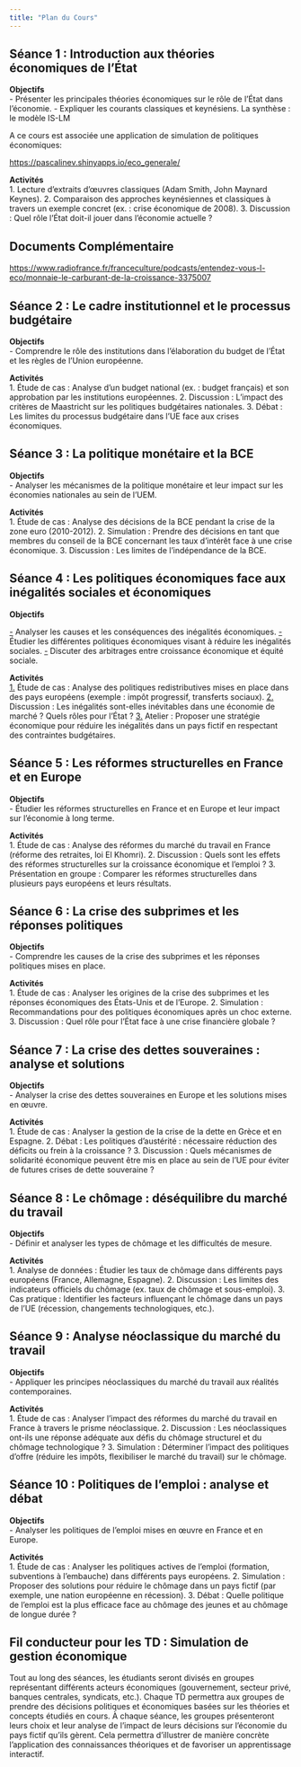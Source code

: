 ---
title: "Plan du Cours"
---

## Séance 1 : Introduction aux théories économiques de l'État

**Objectifs**\
- Présenter les principales théories économiques sur le rôle de l'État dans l'économie. - Expliquer les courants classiques et keynésiens. La synthèse : le modèle IS-LM

A ce cours est associée une application de simulation de politiques économiques:

<https://pascalinev.shinyapps.io/eco_generale/>

**Activités**\
1. Lecture d’extraits d’œuvres classiques (Adam Smith, John Maynard Keynes). 2. Comparaison des approches keynésiennes et classiques à travers un exemple concret (ex. : crise économique de 2008). 3. Discussion : Quel rôle l'État doit-il jouer dans l'économie actuelle ?

::: callout-tip
## Documents Complémentaire

<https://www.radiofrance.fr/franceculture/podcasts/entendez-vous-l-eco/monnaie-le-carburant-de-la-croissance-3375007>
:::

## Séance 2 : Le cadre institutionnel et le processus budgétaire

**Objectifs**\
- Comprendre le rôle des institutions dans l'élaboration du budget de l'État et les règles de l'Union européenne.

**Activités**\
1. Étude de cas : Analyse d’un budget national (ex. : budget français) et son approbation par les institutions européennes. 2. Discussion : L’impact des critères de Maastricht sur les politiques budgétaires nationales. 3. Débat : Les limites du processus budgétaire dans l’UE face aux crises économiques.

## Séance 3 : La politique monétaire et la BCE

**Objectifs**\
- Analyser les mécanismes de la politique monétaire et leur impact sur les économies nationales au sein de l'UEM.

**Activités**\
1. Étude de cas : Analyse des décisions de la BCE pendant la crise de la zone euro (2010-2012). 2. Simulation : Prendre des décisions en tant que membres du conseil de la BCE concernant les taux d’intérêt face à une crise économique. 3. Discussion : Les limites de l'indépendance de la BCE.

## Séance 4 : Les politiques économiques face aux inégalités sociales et économiques

**Objectifs**

[-]{.underline} Analyser les causes et les conséquences des inégalités économiques. [-]{.underline} Étudier les différentes politiques économiques visant à réduire les inégalités sociales. [-]{.underline} Discuter des arbitrages entre croissance économique et équité sociale.

**Activités**\
[1.]{.underline} Étude de cas : Analyse des politiques redistributives mises en place dans des pays européens (exemple : impôt progressif, transferts sociaux). [2.]{.underline} Discussion : Les inégalités sont-elles inévitables dans une économie de marché ? Quels rôles pour l’État ? [3.]{.underline} Atelier : Proposer une stratégie économique pour réduire les inégalités dans un pays fictif en respectant des contraintes budgétaires.

## Séance 5 : Les réformes structurelles en France et en Europe

**Objectifs**\
- Étudier les réformes structurelles en France et en Europe et leur impact sur l’économie à long terme.

**Activités**\
1. Étude de cas : Analyse des réformes du marché du travail en France (réforme des retraites, loi El Khomri). 2. Discussion : Quels sont les effets des réformes structurelles sur la croissance économique et l’emploi ? 3. Présentation en groupe : Comparer les réformes structurelles dans plusieurs pays européens et leurs résultats.

## Séance 6 : La crise des subprimes et les réponses politiques

**Objectifs**\
- Comprendre les causes de la crise des subprimes et les réponses politiques mises en place.

**Activités**\
1. Étude de cas : Analyser les origines de la crise des subprimes et les réponses économiques des États-Unis et de l'Europe. 2. Simulation : Recommandations pour des politiques économiques après un choc externe. 3. Discussion : Quel rôle pour l'État face à une crise financière globale ?

## Séance 7 : La crise des dettes souveraines : analyse et solutions

**Objectifs**\
- Analyser la crise des dettes souveraines en Europe et les solutions mises en œuvre.

**Activités**\
1. Étude de cas : Analyser la gestion de la crise de la dette en Grèce et en Espagne. 2. Débat : Les politiques d’austérité : nécessaire réduction des déficits ou frein à la croissance ? 3. Discussion : Quels mécanismes de solidarité économique peuvent être mis en place au sein de l’UE pour éviter de futures crises de dette souveraine ?

## Séance 8 : Le chômage : déséquilibre du marché du travail

**Objectifs**\
- Définir et analyser les types de chômage et les difficultés de mesure.

**Activités**\
1. Analyse de données : Étudier les taux de chômage dans différents pays européens (France, Allemagne, Espagne). 2. Discussion : Les limites des indicateurs officiels du chômage (ex. taux de chômage et sous-emploi). 3. Cas pratique : Identifier les facteurs influençant le chômage dans un pays de l'UE (récession, changements technologiques, etc.).

## Séance 9 : Analyse néoclassique du marché du travail

**Objectifs**\
- Appliquer les principes néoclassiques du marché du travail aux réalités contemporaines.

**Activités**\
1. Étude de cas : Analyser l'impact des réformes du marché du travail en France à travers le prisme néoclassique. 2. Discussion : Les néoclassiques ont-ils une réponse adéquate aux défis du chômage structurel et du chômage technologique ? 3. Simulation : Déterminer l'impact des politiques d’offre (réduire les impôts, flexibiliser le marché du travail) sur le chômage.

## Séance 10 : Politiques de l'emploi : analyse et débat

**Objectifs**\
- Analyser les politiques de l'emploi mises en œuvre en France et en Europe.

**Activités**\
1. Étude de cas : Analyser les politiques actives de l’emploi (formation, subventions à l’embauche) dans différents pays européens. 2. Simulation : Proposer des solutions pour réduire le chômage dans un pays fictif (par exemple, une nation européenne en récession). 3. Débat : Quelle politique de l'emploi est la plus efficace face au chômage des jeunes et au chômage de longue durée ?

## Fil conducteur pour les TD : Simulation de gestion économique

Tout au long des séances, les étudiants seront divisés en groupes représentant différents acteurs économiques (gouvernement, secteur privé, banques centrales, syndicats, etc.). Chaque TD permettra aux groupes de prendre des décisions politiques et économiques basées sur les théories et concepts étudiés en cours. À chaque séance, les groupes présenteront leurs choix et leur analyse de l'impact de leurs décisions sur l'économie du pays fictif qu’ils gèrent. Cela permettra d'illustrer de manière concrète l’application des connaissances théoriques et de favoriser un apprentissage interactif.
